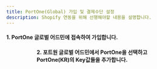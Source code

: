```yaml
---
title: PortOne(Global) 가입 및 결제수단 설정
description: Shopify 연동을 위해 선행해야할 내용을 설명합니다.
---
```




#### 1. PortOne 글로벌 어드민에 접속하여 가입합니다.

<Figure
  src="https://github.com/portone-io/developers.portone.io/assets/85064711/1132ec0d-11d8-4641-a4f5-3af2aae775f1"
  caption="포트원 글로벌 사이트 어드민 Register 화면"
/>

<Figure
  src="https://github.com/portone-io/developers.portone.io/assets/85064711/09024d4a-60e5-471b-b8f6-477728f4525e"
  caption="포트원 글로벌 가입 후 최초 로그인 화면"
/>

#### 2. 포트원 글로벌 어드민에서 PortOne을 선택하고 PortOne(KR)의 Key값들을 추가합니다.

<Figure
  src="https://github.com/portone-io/developers.portone.io/assets/85064711/53ea5d8a-ce8d-431c-b581-0e2538c8a24e"
  caption="포트원 글로벌 어드민 > Payment Channels > Filters: South Korea"
/>

<Figure
  src="https://github.com/portone-io/developers.portone.io/assets/85064711/a7e80801-f714-470b-a873-d26145804d03"
  caption="포트원(KR) 콘솔 > 결제연동 > 내 식별코드/API Keys 를 통해 key값들을 확인할 수 있습니다."
/>

<Figure
  src="https://github.com/portone-io/developers.portone.io/assets/85064711/8568a91d-794b-45c7-8bef-9f07ab5adc17"
  caption="포트원(Global) 콘솔로 돌아와서 포트원(KR) 의 Key값을 입력하고 Fetch MIDs를 클릭하면 등록된 PG사들의 MID값들을 불러옵니다."
/>

<Figure
  src="https://github.com/portone-io/developers.portone.io/assets/85064711/c9881db2-9ed4-4029-8eb4-72341632ae36"
  caption="포트원(Global) 콘솔로 돌아와서 포트원(KR) 의 Key 값을 입력하고 Fetch MIDs를 클릭하면 등록된 PG사들의 MID값들을 불러옵니다."
/>

<Figure
  src="https://github.com/portone-io/developers.portone.io/assets/85064711/99e00253-16b9-4109-88ac-92acac6b3fa0"
  caption="결제가 발생할 지역별로 Wallet(간편결제) Credit/Debit Cards(신용/체크카드) 등 결제수단 별 디폴트 PG사를 설정합니다."
/>

<Figure
  src="https://github.com/portone-io/developers.portone.io/assets/85064711/7f32edd1-1488-4c1f-b13b-bdbf48d73f64"
  caption="특정 결제수단들을 활성화(Enable) 시키거나, 동일한 결제수단을 다른 PG를 통해 설정하는 경우 디폴트로 설정(Make Default)할 수 있습니다."
/>

<Figure src="https://github.com/portone-io/developers.portone.io/assets/85064711/72f43b52-09d8-4618-b833-7928147807b9" />
